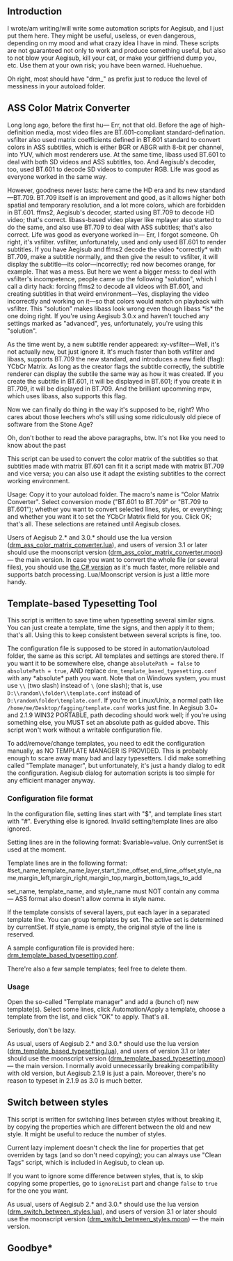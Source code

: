 
== Introduction ==

I wrote/am writing/will write some automation scripts for Aegisub, and I just put them here. They might be useful, useless, or even dangerous, depending on my mood and what crazy idea I have in mind. These scripts are not guaranteed not only to work and produce something useful, but also to not blow your Aegisub, kill your cat, or make your girlfriend dump you, etc. Use them at your own risk; you have been warned. Huehuehue.

Oh right, most should have "drm_" as prefix just to reduce the level of messiness in your autoload folder.

== ASS Color Matrix Converter ==

Long long ago, before the first hu— Err, not that old. Before the age of high-definition media, most video files are BT.601-compliant standard-defination. vsfilter also used matrix coefficients defined in BT.601 standard to convert colors in ASS subtitles, which is either BGR or ABGR with 8-bit per channel, into YUV, which most renderers use. At the same time, libass used BT.601 to deal with both SD videos and ASS subtitles, too. And Aegisub's decoder, too, used BT.601 to decode SD videos to computer RGB. Life was good as everyone worked in the same way. 

However, goodness never lasts: here came the HD era and its new standard—BT.709. BT.709 itself is an improvement and good, as it allows higher both spatial and temporary resolution, and a lot more colors, which are forbidden in BT.601. ffms2, Aegisub's decoder, started using BT.709 to decode HD video; that's correct. libass-based video player like mplayer also started to do the same, and also use BT.709 to deal with ASS subtitles; that's also correct. Life was good as everyone worked in— Err, I forgot someone. Oh right, it's vsfilter. vsfilter, unfortunately, used and only used BT.601 to render subtitles. If you have Aegisub and ffms2 decode the video *correctly* with BT.709, make a subtitle normally, and then give the result to vsfilter, it will display the subtitle—its color—incorrectly; red now becomes orange, for example. That was a mess. But here we went a bigger mess: to deal with vsfilter's incompetence, people came up the following "solution", which I call a dirty hack: forcing ffms2 to decode all videos with BT.601, and creating subtitles in that weird environment—Yes, displaying the video incorrectly and working on it—so that colors would match on playback with vsfilter. This "solution" makes libass look wrong even though libass *is* the one doing right. If you're using Aegisub 3.0.x and haven't touched any settings marked as "advanced", yes, unfortunately, you're using this "solution".

As the time went by, a new subtitle render appeared: xy-vsfilter—Well, it's not actually new, but just ignore it. It's much faster than both vsfilter and libass, supports BT.709 the new standard, and introduces a new field (flag): YCbCr Matrix. As long as the creator flags the subtitle correctly, the subtitle renderer can display the subtile the same way as how it was created. If you create the subtitle in BT.601, it will be displayed in BT.601; if you create it in BT.709, it will be displayed in BT.709. And the brilliant upcomming mpv, which uses libass, also supports this flag.

Now we can finally do thing in the way it's supposed to be, right? Who cares about those leechers who's still using some ridiculously old piece of software from the Stone Age?

Oh, don't bother to read the above paragraphs, btw. It's not like you need to know about the past

This script can be used to convert the color matrix of the subtitles so that subtitles made with matrix BT.601 can fit it a script made with matrix BT.709 and vice versa; you can also use it adapt the existing subtitles to the correct working environment.

Usage: Copy it to your autoload folder. The macro's name is "Color Matrix Converter". Select conversion mode ("BT.601 to BT.709" or "BT.709 to BT.601"); whether you want to convert selected lines, styles, or everything; and whether you want it to set the YCbCr Matrix field for you. Click OK; that's all. These selections are retained until Aegisub closes.

Users of Aegisub 2.* and 3.0.* should use the lua version ([https://raw.github.com/dreamer2908/Aegisub_automation_scripts/master/drm_ass_color_matrix_converter.lua drm_ass_color_matrix_converter.lua]), and users of version 3.1 or later should use the moonscript version ([https://raw.github.com/dreamer2908/Aegisub_automation_scripts/master/drm_ass_color_matrix_converter.moon drm_ass_color_matrix_converter.moon]) — the main version. In case you want to convert the whole file (or several files), you should use [https://www.dropbox.com/s/1gfjwcn0p6z60tw/ASSColorMatrixConverter_beta8.7z the C# version] as it's much faster, more reliable and supports batch processing. Lua/Moonscript version is just a little more handy.

== Template-based Typesetting Tool ==

This script is written to save time when typesetting several similar signs. You can just create a template, time the signs, and then apply it to them; that's all. Using this to keep consistent between several scripts is fine, too.

The configuration file is supposed to be stored in automation/autoload folder, the same as this script. All templates and settings are stored there.
If you want it to be somewhere else, change <code>absolutePath = false</code> to <code>absolutePath = true</code>, AND replace <code>drm_template_based_typesetting.conf</code> with any *absolute* path you want. Note that on Windows system, you must use <code>\\</code> (two slash) instead of <code>\</code> (one slash); that is, use <code>D:\\random\\folder\\template.conf</code> instead of <code>D:\random\folder\template.conf</code>. If you're on Linux/Unix, a normal path like <code>/home/me/Desktop/fagging/template.conf</code> works just fine.
In Aegisub 3.0+ and 2.1.9 WIN32 PORTABLE, path decoding should work well; if you're using something else, you MUST set an absolute path as guided above. This script won't work without a writable configuration file.

To add/remove/change templates, you need to edit the configuration manually, as NO TEMPLATE MANAGER IS PROVIDED. This is probably enough to scare away many bad and lazy typesetters. I did make something called "Template manager", but unfortunately, it's just a handy dialog to edit the configuration. Aegisub dialog for automation scripts is too simple for any efficient manager anyway.

=== Configuration file format ===

In the configuration file, setting lines start with "$", and template lines start with "#". Everything else is ignored. Invalid setting/template lines are also ignored.

Setting lines are in the following format: $variable=value. Only currentSet is used at the moment.

Template lines are in the following format: #set_name,template_name,layer,start_time_offset,end_time_offset,style_name,margin_left,margin_right,margin_top,margin_bottom,tags_to_add

set_name, template_name, and style_name must NOT contain any comma — ASS format also doesn't allow comma in style name.

If the template consists of several layers, put each layer in a separated template line. You can group templates by set. The active set is determined by currentSet. If style_name is empty, the original style of the line is reserved.

A sample configuration file is provided here: [https://raw.github.com/dreamer2908/Aegisub_automation_scripts/master/samples/drm_template_based_typesetting.conf drm_template_based_typesetting.conf].

There're also a few sample templates; feel free to delete them.

=== Usage ===

Open the so-called "Template manager" and add a (bunch of) new template(s). Select some lines, click Automation/Apply a template, choose a template from the list, and click "OK" to apply. That's all.

Seriously, don't be lazy.

As usual, users of Aegisub 2.* and 3.0.* should use the lua version ([https://raw.github.com/dreamer2908/Aegisub_automation_scripts/master/drm_template_based_typesetting.lua drm_template_based_typesetting.lua]), and users of version 3.1 or later should use the moonscript version ([https://raw.github.com/dreamer2908/Aegisub_automation_scripts/master/drm_template_based_typesetting.moon drm_template_based_typesetting.moon]) — the main version. 
I normally avoid unnecessarily breaking compatibility with old version, but Aegisub 2.1.9 is just a pain. Moreover, there's no reason to typeset in 2.1.9 as 3.0 is much better. 

== Switch between styles ==

This script is written for switching lines between styles without breaking it, by copying the properties which are different between the old and new style. It might be useful to reduce the number of styles.

Current lazy implement doesn't check the line for properties that get overriden by tags (and so don't need copying); you can always use "Clean Tags" script, which is included in Aegisub, to clean up.

If you want to ignore some difference between styles, that is, to skip copying some properties, go to <code>ignoreList</code> part and change <code>false</code> to <code>true</code> for the one you want.

As usual, users of Aegisub 2.* and 3.0.* should use the lua version ([https://raw.github.com/dreamer2908/Aegisub_automation_scripts/master/drm_switch_between_styles.lua drm_switch_between_styles.lua]), and users of version 3.1 or later should use the moonscript version ([https://raw.github.com/dreamer2908/Aegisub_automation_scripts/master/drm_switch_between_styles.moon drm_switch_between_styles.moon]) — the main version. 

== Goodbye* ==
